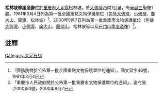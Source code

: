 {{msg:四川省文物保護單位
|名稱 = [[寶頂山摩崖造像|寶頂山摩崖造像]]（包括[[大佛灣|大佛灣]]、[[小佛灣|小佛灣]]、[[廣大山|廣大山]]、[[龍潭摩崖造像|龍潭]]、松林坡）
|編號 = 46
|圖片 = 
|級別 = 101
|分類 = 
|時代 = 宋
|地點 = [[四川省|四川省]][[大足縣|大足縣]]
|坐標 =
|登錄 = 1961年3月4日
}}
{{msg:重慶市文物保護單位
|名稱 = [[寶頂山摩崖造像|寶頂山摩崖造像]]（包括[[大佛灣|大佛灣]]、[[小佛灣|小佛灣]]、[[廣大山|廣大山]]、[[龍頭山摩崖造像|龍頭山]]、松林坡等以及[[石門山摩崖造像|石門山摩崖造像]]）
|編號 = 79
|圖片 = 
|級別 = 5
|分類 = 
|時代 = 宋代
|地點 = [[大足縣|大足縣]][[寶頂鎮|寶頂鎮]]山王村、小佛灣村（[[寶頂山|寶頂山]]）、[[石馬鎮|石馬鎮]]新勝灣村（[[石門山|石門山]]）
|坐標 = 
|登錄 = 2000年9月7日
}}
'''松林坡摩崖造像'''位於[[重慶市|重慶市]][[大足縣|大足縣]]松林坡。於[[大佛灣|大佛灣]]西南1公里，有[[華嚴三聖|華嚴三聖]]像1龕。1961年3月4日列為第一批全國重點文物保護單位（包括[[大佛灣|大佛灣]]、[[小佛灣|小佛灣]]、[[廣大山|廣大山]]、[[龍潭摩崖造像|龍潭]]、松林坡）<ref>『國務院關於公佈第一批全國重點文物保護單位的通知』，國文習字40號，1961年3月4日</ref>。2000年9月7日列為第一批重慶市文物保護單位（包括[[大佛灣|大佛灣]]、[[小佛灣|小佛灣]]、[[廣大山|廣大山]]、[[龍頭山摩崖造像|龍頭山]]、松林坡等以及[[石門山摩崖造像|石門山摩崖造像]]）<ref>「重慶市人民政府關於公佈第一批重慶市文物保護單位的通知」，渝府發[2000]83號，2000年9月7日</ref>。

==註釋==
{{reflist}}
{{stub}}
{{重慶全國重點文物保護單位}}
{{大足石刻}}
[[Category:大足石刻|Category:大足石刻]]
